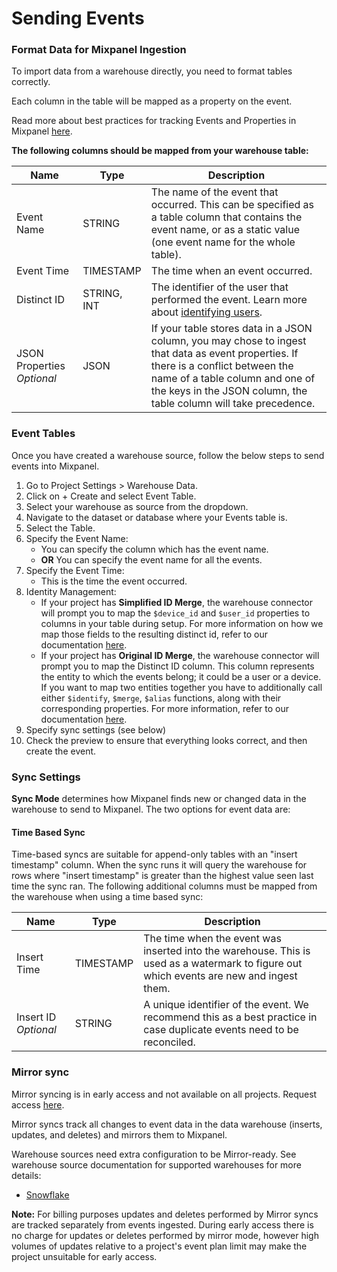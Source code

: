 # Sending Events


### Format Data for Mixpanel Ingestion

To import data from a warehouse directly, you need to format tables correctly.

Each column in the table will be mapped as a property on the event. 

Read more about best practices for tracking Events and Properties in Mixpanel [here](/docs/data-structure/events-and-properties).

**The following columns should be mapped from your warehouse table:** 

| Name | Type | Description |
| - | - | - |
| Event Name | STRING | The name of the event that occurred. This can be specified as a table column that contains the event name, or as a static value (one event name for the whole table). |
| Event Time | TIMESTAMP | The time when an event occurred. |
| Distinct ID | STRING, INT | The identifier of the user that performed the event. Learn more about [identifying users](/docs/tracking-methods/id-management/identifying-users). |
| JSON Properties _Optional_ | JSON | If your table stores data in a JSON column, you may chose to ingest that data as event properties. If there is a conflict between the name of a table column and one of the keys in the JSON column, the table column will take precedence.

### Event Tables

Once you have created a warehouse source, follow the below steps to send events into Mixpanel.
1. Go to Project Settings > Warehouse Data.
2. Click on + Create and select Event Table.
3. Select your warehouse as source from the dropdown.
4. Navigate to the dataset or database where your Events table is.
5. Select the Table.
6. Specify the Event Name:
    - You can specify the column which has the event name.
    - **OR** You can specify the event name for all the events.
7. Specify the Event Time:
    - This is the time the event occurred.
8. Identity Management:
    - If your project has **Simplified ID Merge**, the warehouse connector will prompt you to map the `$device_id` and `$user_id` properties to columns in your table during setup. For more information on how we map those fields to the resulting distinct id, refer to our documentation [here](/docs/tracking-methods/id-management/identifying-users#usage).
    - If your project has **Original ID Merge**, the warehouse connector will prompt you to map the Distinct ID column. This column represents the entity to which the events belong; it could be a user or a device. If you want to map two entities together you have to additionally call either `$identify`, `$merge`, `$alias` functions, along with their corresponding properties. For more information, refer to our documentation [here](/docs/tracking-methods/id-management/identifying-users#how-does-the-simplified-api-differ-from-the-original-api).
9. Specify sync settings (see below)
10. Check the preview to ensure that everything looks correct, and then create the event.

### Sync Settings

**Sync Mode** determines how Mixpanel finds new or changed data in the warehouse to send to Mixpanel. The two options for event data are:

#### Time Based Sync

Time-based syncs are suitable for append-only tables with an "insert timestamp" column. When the sync runs it will query the warehouse for rows where "insert timestamp" is greater than the highest value seen last time the sync ran. The following additional columns must be mapped from the warehouse when using a time based sync:

| Name | Type | Description |
| - | - | - |
| Insert Time | TIMESTAMP | The time when the event was inserted into the warehouse. This is used as a watermark to figure out which events are new and ingest them. |
| Insert ID _Optional_ | STRING | A unique identifier of the event. We recommend this as a best practice in case duplicate events need to be reconciled. | 

### Mirror sync

<Callout type="info">
  Mirror syncing is in early access and not available on all projects. Request access
  <a href="https://forms.gle/x8mbU6FVe5uHiVXF6">here</a>.
</Callout>

Mirror syncs track all changes to event data in the data warehouse (inserts, updates, and deletes) and mirrors them to Mixpanel.

Warehouse sources need extra configuration to be Mirror-ready. See warehouse source documentation for supported warehouses for more details:
- [Snowflake](/docs/tracking-methods/data-warehouse/snowflake#mirror-sync-readiness)

**Note:** For billing purposes updates and deletes performed by Mirror syncs are tracked separately from events ingested.
During early access there is no charge for updates or deletes performed by mirror mode, however high volumes of updates
relative to a project's event plan limit may make the project unsuitable for early access.
